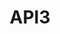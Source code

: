 ---
title: API3
category: Oracles
description: API3 is a first-party oracle solution that enables dApps to access APIs in a decentralized and trust-minimized way.
logo: /images/api3.png
developer: API3 Alliance
website: https://api3.org/
documentation: https://docs.api3.org/
---